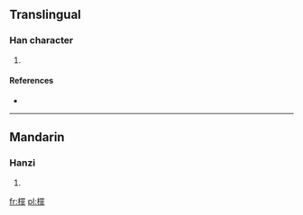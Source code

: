 ==Translingual==

===Han character===
{{Han char|rn=75|rad=木|as=13|sn=17|four=4691<sub>1</sub>|canj=木田中卜 (DWLY)}}

# {{defn|Han|sort=木13}}

====References====
* {{Han ref|kx=0556.230|dkj=15655|hdz=21302.030|uh=6A8C|ud=27276|bh=ED49|bd=60745}}

----

==Mandarin==

===Hanzi===
{{cmn-hanzi|pin=[[pú]] ([[pu2]]), [[zuì]] ([[zui4]])|wg=p'u<sup>2</sup>, tsui<sup>4</sup>}}

# {{defn|lang=cmn|sort=木13}}

[[fr:檌]]
[[pl:檌]]